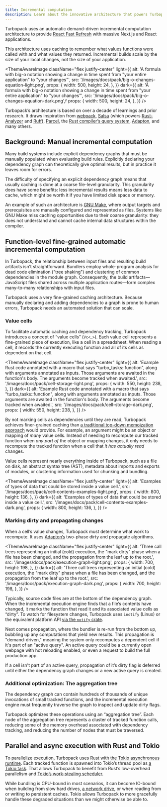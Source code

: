 ```yaml
---
title: Incremental computation
description: Learn about the innovative architecture that powers Turbopack's speed improvements.
---
```



Turbopack uses an automatic demand-driven incremental computation architecture to provide [React Fast Refresh](https://nextjs.org/docs/architecture/fast-refresh) with massive Next.js and React applications.

This architecture uses caching to remember what values functions were called with and what values they returned. Incremental builds scale by the size of your local changes, not the size of your application.

<ThemeAwareImage
  className="flex justify-center"
  light={{
    alt: 'A formula with big-o notation showing a change in time spent from "your entire application" to "your changes"',
    src: '/images/docs/pack/big-o-changes-equation-light.png',
    props: {
      width: 500,
      height: 24,
    },
  }}
  dark={{
    alt: 'A formula with big-o notation showing a change in time spent from "your entire application" to "your changes"',
    src: '/images/docs/pack/big-o-changes-equation-dark.png',f
    props: {
      width: 500,
      height: 24,
    },
  }}
/>

Turbopack’s architecture is based on over a decade of learnings and prior research. It draws inspiration from [webpack](https://webpack.js.org/), [Salsa](https://salsa-rs.netlify.app/overview) (which powers [Rust-Analyzer](https://rust-analyzer.github.io/) and [Ruff](https://docs.astral.sh/ruff/)), [Parcel](https://parceljs.org/), the [Rust compiler’s query system](https://rustc-dev-guide.rust-lang.org/query.html), [Adapton](http://adapton.org/), and many others.

## Background: Manual incremental computation

Many build systems include explicit dependency graphs that must be manually populated when evaluating build rules. Explicitly declaring your dependency graph can theoretically give optimal results, but in practice it leaves room for errors.

The difficulty of specifying an explicit dependency graph means that usually caching is done at a coarse file-level granularity. This granularity does have some benefits: less incremental results means less data to cache, which might be worth it if you have limited disk space or memory.

An example of such an architecture is [GNU Make](https://www.gnu.org/software/make/), where output targets and prerequisites are manually configured and represented as files. Systems like GNU Make miss caching opportunities due to their coarse granularity: they does not understand and cannot cache internal data structures within the compiler.

## Function-level fine-grained automatic incremental computation

In Turbopack, the relationship between input files and resulting build artifacts isn’t straightforward. Bundlers employ whole-program analysis for dead code elimination ("tree shaking") and clustering of common dependencies in the module graph. Consequently, the build artifacts—JavaScript files shared across multiple application routes—form complex many-to-many relationships with input files.

Turbopack uses a very fine-grained caching architecture. Because manually declaring and adding dependencies to a graph is prone to human errors, Turbopack needs an automated solution that can scale.

### Value cells

To facilitate automatic caching and dependency tracking, Turbopack introduces a concept of “value cells” (`Vc<…>`). Each value cell represents a fine-grained piece of execution, like a cell in a spreadsheet. When reading a cell, it records the currently executing function and all of its cells as dependent on that cell.

<ThemeAwareImage
  className="flex justify-center"
  light={{
    alt: 'Example Rust code annotated with a macro that says "turbo_tasks::function", along with arguments annotated as inputs. Those arguments are awaited in the function\'s body. The arguments become tracked when awaited.',
    src: '/images/docs/pack/cell-storage-light.png',
    props: {
      width: 550,
      height: 238,
    },
  }}
  dark={{
    alt: 'Example Rust code annotated with a macro that says "turbo_tasks::function", along with arguments annotated as inputs. Those arguments are awaited in the function\'s body. The arguments become tracked when awaited.',
    src: '/images/docs/pack/cell-storage-dark.png',
    props: {
      width: 550,
      height: 238,
    },
  }}
/>

By not marking cells as dependencies until they are read, Turbopack achieves finer-grained caching than [a traditional top-down memoization approach](https://en.wikipedia.org/wiki/Memoization) would provide. For example, an argument might be an object or mapping of _many_ value cells. Instead of needing to recompute our tracked function when _any part of_ the object or mapping changes, it only needs to recompute the tracked function when a cell that _it has actually read_ changes.

Value cells represent nearly everything inside of Turbopack, such as a file on disk, an abstract syntax tree (AST), metadata about imports and exports of modules, or clustering information used for chunking and bundling.

<ThemeAwareImage
  className="flex justify-center"
  light={{
    alt: 'Examples of types of data that could be stored inside a value cell.',
    src: '/images/docs/pack/cell-contents-examples-light.png',
    props: {
      width: 800,
      height: 136,
    },
  }}
  dark={{
    alt: 'Examples of types of data that could be stored inside a value cell.',
    src: '/images/docs/pack/cell-contents-examples-dark.png',
    props: {
      width: 800,
      height: 136,
    },
  }}
/>

### Marking dirty and propagating changes

When a cell’s value changes, Turbopack must determine what work to recompute. It uses [Adapton’s](http://adapton.org/) two-phase dirty and propagate algorithms.

<ThemeAwareImage
  className="flex justify-center"
  light={{
    alt: 'Three call trees representing an initial (cold) execution, the "mark dirty" phase when a file has been changed, and the propagation from the leaf up to the root.',
    src: '/images/docs/pack/execution-graph-light.png',
    props: {
      width: 700,
      height: 198,
    },
  }}
  dark={{
    alt: 'Three call trees representing an initial (cold) execution, the "mark dirty" phase when a file has been changed, and the propagation from the leaf up to the root.',
    src: '/images/docs/pack/execution-graph-dark.png',
    props: {
      width: 700,
      height: 198,
    },
  }}
/>

Typically, source code files are at the bottom of the dependency graph. When the incremental execution engine finds that a file’s contents have changed, it marks the function that read it and its associated value cells as “dirty”. To watch for filesystem changes, Turbopack uses `inotify` (Linux) or the equivalent platform API [via the `notify` crate](https://docs.rs/notify/).

Next comes propagation, where the bundler is re-run from the bottom up, bubbling up any computations that yield new results. This propagation is "demand-driven," meaning the system only recomputes a dependent cell if it's part of an "active query". An active query could be a currently open webpage with hot reloading enabled, or even a request to build the full production app.

If a cell isn't part of an active query, propagation of it’s dirty flag is deferred until either the dependency graph changes or a new active query is created.

### Additional optimization: The aggregation tree

The dependency graph can contain hundreds of thousands of unique invocations of small tracked functions, and the incremental execution engine must frequently traverse the graph to inspect and update dirty flags.

Turbopack optimizes these operations using an “aggregation tree”. Each node of the aggregation tree represents a cluster of tracked function calls, reducing some of the memory overhead associated with dependency tracking, and reducing the number of nodes that must be traversed.

## Parallel and async execution with Rust and Tokio

To parallelize execution, Turbopack uses Rust with [the Tokio asynchronous runtime](https://tokio.rs/). Each tracked function is spawned into Tokio’s thread pool as [a Tokio task](https://tokio.rs/tokio/tutorial/spawning#tasks). That allows Turbopack to benefit from Rust’s low-overhead parallelism and [Tokio’s work-stealing scheduler](https://tokio.rs/blog/2019-10-scheduler).

While bundling is CPU-bound in most scenarios, it can become IO-bound when building from slow hard drives, [a network drive](https://github.com/facebook/sapling/blob/main/eden/fs/docs/Overview.md), or when reading from or writing to persistent caches. Tokio allows Turbopack to more gracefully handle these degraded situations than we might otherwise be able to.
